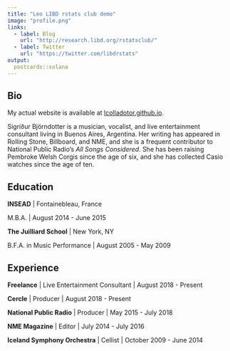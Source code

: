 ```yaml
---
title: "Leo LIBD rstats club demo"
image: "profile.png"
links:
  - label: Blog
    url: "http://research.libd.org/rstatsclub/"
  - label: Twitter
    url: "https://twitter.com/libdrstats"
output:
  postcards::solana
---
```

 
## Bio

My actual website is available at [lcolladotor.github.io](https://lcolladotor.github.io).

Sigríður Björndotter is a musician, vocalist, and live entertainment consultant
living in Buenos Aires, Argentina. Her writing has appeared in Rolling Stone,
Billboard, and NME, and she is a frequent contributor to National Public Radio's 
*All Songs Considered*. She has been raising Pembroke Welsh Corgis since the age
of six, and she has collected Casio watches since the age of ten.

## Education

**INSEAD** | Fontainebleau, France

M.B.A. | August 2014 - June 2015

**The Juilliard School** | New York, NY

B.F.A. in Music Performance | August 2005 - May 2009

## Experience

**Freelance** | Live Entertainment Consultant | August 2018 - Present

**Cercle** | Producer | August 2018 - Present

**National Public Radio** | Producer | May 2015 - July 2018

**NME Magazine** | Editor | July 2014 - July 2016

**Iceland Symphony Orchestra** | Cellist | October 2009 - June 2014
